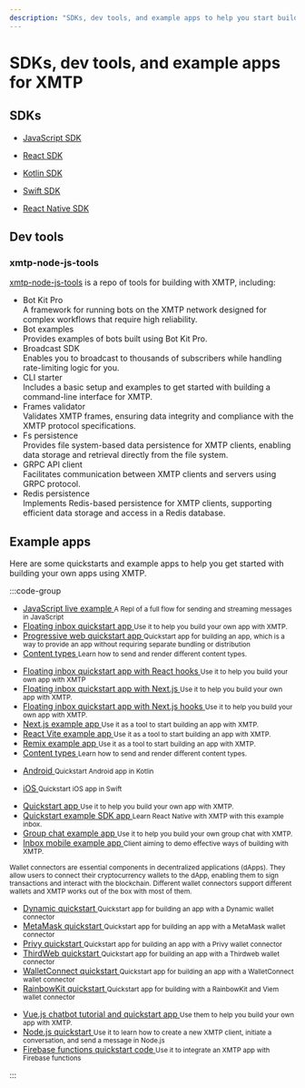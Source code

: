 ```yaml
---
description: "SDKs, dev tools, and example apps to help you start building apps with XMTP"
---
```


# SDKs, dev tools, and example apps for XMTP

## SDKs

- [JavaScript SDK](https://github.com/xmtp/xmtp-js)

- [React SDK](https://github.com/xmtp/xmtp-web/tree/main/packages/react-sdk)

- [Kotlin SDK](https://github.com/xmtp/xmtp-android)

- [Swift SDK](https://github.com/xmtp/xmtp-ios)

- [React Native SDK ](https://github.com/xmtp/xmtp-react-native)

## Dev tools

### xmtp-node-js-tools

[xmtp-node-js-tools](https://github.com/xmtp/xmtp-node-js-tools/tree/main/packages) is a repo of tools for building with XMTP, including:

- Bot Kit Pro  
  A framework for running bots on the XMTP network designed for complex workflows that require high reliability.
- Bot examples  
  Provides examples of bots built using Bot Kit Pro.
- Broadcast SDK  
  Enables you to broadcast to thousands of subscribers while handling rate-limiting logic for you.
- CLI starter  
  Includes a basic setup and examples to get started with building a command-line interface for XMTP.
- Frames validator  
  Validates XMTP frames, ensuring data integrity and compliance with the XMTP protocol specifications.
- Fs persistence  
  Provides file system-based data persistence for XMTP clients, enabling data storage and retrieval directly from the file system.
- GRPC API client  
  Facilitates communication between XMTP clients and servers using GRPC protocol.
- Redis persistence  
  Implements Redis-based persistence for XMTP clients, supporting efficient data storage and access in a Redis database.

## Example apps

Here are some quickstarts and example apps to help you get started with building your own apps using XMTP.

:::code-group

<div data-title="JavaScript">
  <ul className="TabbedList">
    <li>
      <a
        className="vocs_Anchor vocs_Link vocs_Link_accent_underlined vocs_ExternalLink plausible-event-name=Replit"
        href="https://replit.com/@FabrizioGuespe/XMTP-Developer-Quickstart?v=1#index.ts"
      >
        JavaScript live example
      </a>
      <small>
        A Repl of a full flow for sending and streaming messages in JavaScript
      </small>
    </li>
    <li>
      <a
        className="vocs_Anchor vocs_Link vocs_Link_accent_underlined vocs_ExternalLink plausible-event-name=Quickstart"
        href="https://github.com/xmtp/xmtp-quickstart-reactjs"
      >
        Floating inbox quickstart app
      </a>
      <small>Use it to help you build your own app with XMTP.</small>
    </li>
    <li>
      <a
        className="vocs_Anchor vocs_Link vocs_Link_accent_underlined vocs_ExternalLink plausible-event-name=Quickstart"
        href="https://github.com/xmtp/xmtp-quickstart-pwa"
      >
        Progressive web quickstart app
      </a>
      <small>
        Quickstart app for building an app, which is a way to provide an app
        without requiring separate bundling or distribution
      </small>
    </li>
    <li>
      <a
        className="vocs_Anchor vocs_Link vocs_Link_accent_underlined vocs_ExternalLink plausible-event-name=Quickstart"
        href="https://github.com/xmtp/xmtp-quickstart-content-types"
      >
        Content types
      </a>
      <small>Learn how to send and render different content types.</small>
    </li>
  </ul>
</div>

<div data-title="React">
  <ul className="TabbedList">
    <li>
      <a
        className="vocs_Anchor vocs_Link vocs_Link_accent_underlined vocs_ExternalLink plausible-event-name=Quickstart"
        href="https://github.com/xmtp/xmtp-quickstart-hooks"
      >
        Floating inbox quickstart app with React hooks
      </a>
      <small>Use it to help you build your own app with XMTP</small>
    </li>
    <li>
      <a
        className="vocs_Anchor vocs_Link vocs_Link_accent_underlined vocs_ExternalLink plausible-event-name=Quickstart"
        href="https://github.com/xmtp/xmtp-quickstart-reactjs-next"
      >
        Floating inbox quickstart app with Next.js
      </a>
      <small>Use it to help you build your own app with XMTP.</small>
    </li>
    <li>
      <a
        className="vocs_Anchor vocs_Link vocs_Link_accent_underlined vocs_ExternalLink plausible-event-name=Quickstart"
        href="https://github.com/xmtp/xmtp-quickstart-hooks-next"
      >
        Floating inbox quickstart app with Next.js hooks
      </a>
      <small>Use it to help you build your own app with XMTP.</small>
    </li>
    <li>
      <a
        className="vocs_Anchor vocs_Link vocs_Link_accent_underlined vocs_ExternalLink plausible-event-name=Example"
        href="https://github.com/xmtp/xmtp-web/tree/main/examples/nextjs"
      >
        Next.js example app
      </a>
      <small>Use it as a tool to start building an app with XMTP.</small>
    </li>
    <li>
      <a
        className="vocs_Anchor vocs_Link vocs_Link_accent_underlined vocs_ExternalLink plausible-event-name=Example"
        href="https://github.com/xmtp/xmtp-web/tree/main/examples/react-vite"
      >
        React Vite example app
      </a>
      <small>Use it as a tool to start building an app with XMTP.</small>
    </li>
    <li>
      <a
        className="vocs_Anchor vocs_Link vocs_Link_accent_underlined vocs_ExternalLink plausible-event-name=Example"
        href="https://github.com/xmtp/xmtp-web/tree/main/examples/remix"
      >
        Remix example app
      </a>
      <small>Use it as a tool to start building an app with XMTP.</small>
    </li>
    <li>
      <a
        className="vocs_Anchor vocs_Link vocs_Link_accent_underlined vocs_ExternalLink plausible-event-name=Quickstart"
        href="https://github.com/xmtp/xmtp-quickstart-hooks-content-types"
      >
        Content types
      </a>
      <small>Learn how to send and render different content types.</small>
    </li>
  </ul>
</div>

<div data-title="Kotlin">
  <ul className="TabbedList">
    <li>
      <a
        className="vocs_Anchor vocs_Link vocs_Link_accent_underlined vocs_ExternalLink plausible-event-name=Quickstart"
        href="https://github.com/xmtp/xmtp-android"
      >
        Android
      </a>
      <small>Quickstart Android app in Kotlin</small>
    </li>
  </ul>
</div>

<div data-title="Swift">
  <ul className="TabbedList">
    <li>
      <a
        className="vocs_Anchor vocs_Link vocs_Link_accent_underlined vocs_ExternalLink plausible-event-name=Quickstart"
        href="https://github.com/xmtp/xmtp-ios"
      >
        iOS
      </a>
      <small>Quickstart iOS app in Swift</small>
    </li>
  </ul>
</div>

<div data-title="React Native">
  <ul className="TabbedList">
    <li>
      <a
        className="vocs_Anchor vocs_Link vocs_Link_accent_underlined vocs_ExternalLink plausible-event-name=Quickstart"
        href="https://github.com/xmtp/xmtp-quickstart-reactnative"
      >
        Quickstart app
      </a>
      <small>Use it to help you build your own app with XMTP.</small>
    </li>
    <li>
      <a
        className="vocs_Anchor vocs_Link vocs_Link_accent_underlined vocs_ExternalLink plausible-event-name=Quickstart"
        href="https://github.com/xmtp/xmtp-react-native"
      >
        Quickstart example SDK app
      </a>
      <small>Learn React Native with XMTP with this example inbox.</small>
    </li>
    <li>
      <a
        className="vocs_Anchor vocs_Link vocs_Link_accent_underlined vocs_ExternalLink plausible-event-name=Quickstart"
        href="https://github.com/xmtp/xmtp-react-native/tree/main/example"
      >
        Group chat example app
      </a>
      <small>Use it to help you build your own group chat with XMTP.</small>
    </li>
    <li>
      <a
        className="vocs_Anchor vocs_Link vocs_Link_accent_underlined vocs_ExternalLink plausible-event-name=Example"
        href="https://github.com/xmtp-labs/xmtp-inbox-mobile/"
      >
        Inbox mobile example app
      </a>
      <small>Client aiming to demo effective ways of building with XMTP.</small>
    </li>
  </ul>
</div>

<div data-title="Wallet connectors">
  <small>
    Wallet connectors are essential components in decentralized applications
    (dApps). They allow users to connect their cryptocurrency wallets to the
    dApp, enabling them to sign transactions and interact with the blockchain.
    Different wallet connectors support different wallets and XMTP works out of
    the box with most of them.
  </small>
  <ul className="TabbedList">
    <li>
      <a
        className="vocs_Anchor vocs_Link vocs_Link_accent_underlined vocs_ExternalLink plausible-event-name=Quickstart"
        href="https://github.com/xmtp-labs/xmtp-quickstart-dynamic"
      >
        Dynamic quickstart
      </a>
      <small>
        Quickstart app for building an app with a Dynamic wallet connector
      </small>
    </li>
    <li>
      <a
        className="vocs_Anchor vocs_Link vocs_Link_accent_underlined vocs_ExternalLink plausible-event-name=Quickstart"
        href="https://github.com/xmtp-labs/xmtp-quickstart-metamask"
      >
        MetaMask quickstart
      </a>
      <small>
        Quickstart app for building an app with a MetaMask wallet connector
      </small>
    </li>
    <li>
      <a
        className="vocs_Anchor vocs_Link vocs_Link_accent_underlined vocs_ExternalLink plausible-event-name=Quickstart"
        href="https://github.com/xmtp-labs/xmtp-quickstart-privy"
      >
        Privy quickstart
      </a>
      <small>
        Quickstart app for building an app with a Privy wallet connector
      </small>
    </li>
    <li>
      <a
        className="vocs_Anchor vocs_Link vocs_Link_accent_underlined vocs_ExternalLink plausible-event-name=Quickstart"
        href="https://github.com/xmtp-labs/xmtp-quickstart-thirdweb"
      >
        ThirdWeb quickstart
      </a>
      <small>
        Quickstart app for building an app with a Thirdweb wallet connector
      </small>
    </li>
    <li>
      <a
        className="vocs_Anchor vocs_Link vocs_Link_accent_underlined vocs_ExternalLink plausible-event-name=Quickstart"
        href="https://github.com/xmtp-labs/xmtp-quickstart-walletconnect"
      >
        WalletConnect quickstart
      </a>
      <small>
        Quickstart app for building an app with a WalletConnect wallet connector
      </small>
    </li>
    <li>
      <a
        className="vocs_Anchor vocs_Link vocs_Link_accent_underlined vocs_ExternalLink plausible-event-name=Quickstart"
        href="https://github.com/xmtp-labs/quickstart-rainbowkit"
      >
        RainbowKit quickstart
      </a>
      <small>
        Quickstart app for building with a RainbowKit and Viem wallet connector
      </small>
    </li>
  </ul>
</div>

<div data-title="Others">
  <ul className="TabbedList">
    <li>
      <a
        className="vocs_Anchor vocs_Link vocs_Link_accent_underlined vocs_ExternalLink plausible-event-name=Quickstart"
        href="https://github.com/xmtp/xmtp-quickstart-vuejs"
      >
        Vue.js chatbot tutorial and quickstart app
      </a>
      <small>Use them to help you build your own app with XMTP.</small>
    </li>
    <li>
      <a
        className="vocs_Anchor vocs_Link vocs_Link_accent_underlined vocs_ExternalLink plausible-event-name=Quickstart"
        href="https://github.com/xmtp/xmtp-quickstart-node"
      >
        Node.js quickstart
      </a>
      <small>
        Use it to learn how to create a new XMTP client, initiate a
        conversation, and send a message in Node.js
      </small>
    </li>
    <li>
      <a
        className="vocs_Anchor vocs_Link vocs_Link_accent_underlined vocs_ExternalLink plausible-event-name=Quickstart"
        href="https://github.com/xmtp/xmtp-quickstart-firebase-functions"
      >
        Firebase functions quickstart code
      </a>
      <small>Use it to integrate an XMTP app with Firebase functions</small>
    </li>
  </ul>
</div>

:::
